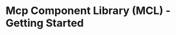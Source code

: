 
<Meta title="Introduction" />

<div className="getting-started-container">
  <h1>Mcp Component Library (MCL) - Getting Started</h1>
</div>
<style>
        {`.getting-started-container {
            font-family: Arial, sans-serif;
            margin: 20px;
            padding: 20px;
            background-color: #f5f5f5;
            border: 1px solid #ccc;
            box-shadow: 0 2px 4px rgba(0, 0, 0, 0.1);
        }

        /* Header styles */
        h1 {
            color: #333;
            font-size: 28px;
            margin-bottom: 20px;
        }`}

</style>
